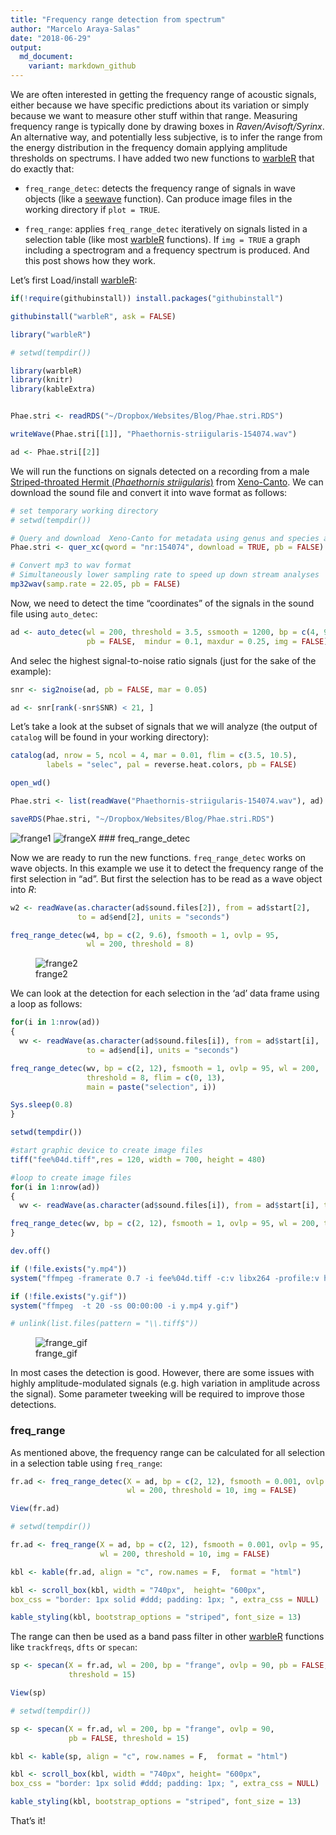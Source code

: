 ```yaml
---
title: "Frequency range detection from spectrum"
author: "Marcelo Araya-Salas"
date: "2018-06-29"
output: 
  md_document:
    variant: markdown_github
---
```


We are often interested in getting the frequency range of acoustic signals, either because we have specific predictions about its variation or simply because we want to measure other stuff within that range. Measuring frequency range is typically done by drawing boxes in *Raven/Avisoft/Syrinx*. An alternative way, and potentially less subjective, is to infer the range from the energy distribution in the frequency domain applying amplitude thresholds on spectrums. I have added two new functions to [warbleR](https://cran.r-project.org/package=warbleR) that do exactly that:

* `freq_range_detec`: detects the frequency range of signals in wave objects (like a [seewave](https://cran.r-project.org/package=seewave) function). Can produce image files in the working directory if `plot = TRUE`.

* `freq_range`: applies `freq_range_detec` iteratively on signals listed in a selection table (like most [warbleR](https://cran.r-project.org/package=warbleR) functions). If `img = TRUE` a graph including a spectrogram and a frequency spectrum is produced. And this post shows how they work.

 Let's first Load/install [warbleR](https://cran.r-project.org/package=warbleR):
 
```r

if(!require(githubinstall)) install.packages("githubinstall")

githubinstall("warbleR", ask = FALSE)

library("warbleR")

```

```r

# setwd(tempdir())

library(warbleR)
library(knitr)
library(kableExtra)


Phae.stri <- readRDS("~/Dropbox/Websites/Blog/Phae.stri.RDS")

writeWave(Phae.stri[[1]], "Phaethornis-striigularis-154074.wav")

ad <- Phae.stri[[2]]


```

We will run the functions on signals detected on a recording from a male [Striped-throated Hermit (*Phaethornis striigularis*)](https://neotropical.birds.cornell.edu/Species-Account/nb/species/stther2/overview) from [Xeno-Canto](http://xeno-canto.org). We can download the sound file and convert it into wave format as follows:

```r

# set temporary working directory
# setwd(tempdir())

# Query and download  Xeno-Canto for metadata using genus and species as keywords
Phae.stri <- quer_xc(qword = "nr:154074", download = TRUE, pb = FALSE)

# Convert mp3 to wav format
# Simultaneously lower sampling rate to speed up down stream analyses
mp32wav(samp.rate = 22.05, pb = FALSE)

```

Now, we need to detect the time "coordinates" of the signals in the sound file using `auto_detec`:

```r

ad <- auto_detec(wl = 200, threshold = 3.5, ssmooth = 1200, bp = c(4, 9.6), 
                 pb = FALSE,  mindur = 0.1, maxdur = 0.25, img = FALSE)

```

And selec the highest signal-to-noise ratio signals (just for the sake of the example):

```r
snr <- sig2noise(ad, pb = FALSE, mar = 0.05)

ad <- snr[rank(-snr$SNR) < 21, ]

```

Let's take a look at the subset of signals that we will analyze (the output of `catalog` will be found in your working directory):

```r

catalog(ad, nrow = 5, ncol = 4, mar = 0.01, flim = c(3.5, 10.5), 
        labels = "selec", pal = reverse.heat.colors, pb = FALSE)

open_wd()

```

```r

Phae.stri <- list(readWave("Phaethornis-striigularis-154074.wav"), ad)

saveRDS(Phae.stri, "~/Dropbox/Websites/Blog/Phae.stri.RDS")

```

![frange1](frange_catalog.png)
![frangeX](img/frange_catalog.png)
### freq_range_detec

Now we are ready to run the new functions. `freq_range_detec` works on wave objects. In this example we use it to detect the frequency range of the first selection in "ad". But first the selection has to be read as a wave object into *R*: 

```r

w2 <- readWave(as.character(ad$sound.files[2]), from = ad$start[2], 
               to = ad$end[2], units = "seconds")

freq_range_detec(w4, bp = c(2, 9.6), fsmooth = 1, ovlp = 95, 
                 wl = 200, threshold = 8)

```

![frange2](frange_freq_range_detec.png)

We can look at the detection for each selection in the 'ad' data frame using a loop as follows:

```r

for(i in 1:nrow(ad))
{
  wv <- readWave(as.character(ad$sound.files[i]), from = ad$start[i], 
                 to = ad$end[i], units = "seconds")

freq_range_detec(wv, bp = c(2, 12), fsmooth = 1, ovlp = 95, wl = 200, 
                 threshold = 8, flim = c(0, 13), 
                 main = paste("selection", i))

Sys.sleep(0.8)
}
```


```r

setwd(tempdir())

#start graphic device to create image files
tiff("fee%04d.tiff",res = 120, width = 700, height = 480)

#loop to create image files 
for(i in 1:nrow(ad))
{
  wv <- readWave(as.character(ad$sound.files[i]), from = ad$start[i], to = ad$end[i], units = "seconds")

freq_range_detec(wv, bp = c(2, 12), fsmooth = 1, ovlp = 95, wl = 200, threshold = 8, flim = c(0, 13), main = paste("selection", i))
}

dev.off()

if (!file.exists("y.mp4"))
system("ffmpeg -framerate 0.7 -i fee%04d.tiff -c:v libx264 -profile:v high -crf 2 -pix_fmt yuv420p y.mp4")

if (!file.exists("y.gif"))
system("ffmpeg  -t 20 -ss 00:00:00 -i y.mp4 y.gif")

# unlink(list.files(pattern = "\\.tiff$"))

```

![frange_gif](frange_2.gif)

In most cases the detection is good. However, there are some issues with highly amplitude-modulated signals (e.g. high variation in amplitude across the signal). Some parameter tweeking will be required to improve those detections. 


### freq_range

As mentioned above, the frequency range can be calculated for all selection in a selection table using `freq_range`:

```r

fr.ad <- freq_range_detec(X = ad, bp = c(2, 12), fsmooth = 0.001, ovlp = 95, 
                          wl = 200, threshold = 10, img = FALSE)

View(fr.ad)

```

```r
# setwd(tempdir())

fr.ad <- freq_range(X = ad, bp = c(2, 12), fsmooth = 0.001, ovlp = 95, 
                    wl = 200, threshold = 10, img = FALSE)

kbl <- kable(fr.ad, align = "c", row.names = F,  format = "html")

kbl <- scroll_box(kbl, width = "740px",  height= "600px",
box_css = "border: 1px solid #ddd; padding: 1px; ", extra_css = NULL)

kable_styling(kbl, bootstrap_options = "striped", font_size = 13)
```

The range can then be used as a band pass filter in other [warbleR](https://cran.r-project.org/package=warbleR) functions like `trackfreqs`, `dfts` or `specan`:

```r

sp <- specan(X = fr.ad, wl = 200, bp = "frange", ovlp = 90, pb = FALSE, 
             threshold = 15)

View(sp)

```


```r
# setwd(tempdir())

sp <- specan(X = fr.ad, wl = 200, bp = "frange", ovlp = 90, 
             pb = FALSE, threshold = 15)

kbl <- kable(sp, align = "c", row.names = F,  format = "html")

kbl <- scroll_box(kbl, width = "740px", height= "600px",
box_css = "border: 1px solid #ddd; padding: 1px; ", extra_css = NULL) 

kable_styling(kbl, bootstrap_options = "striped", font_size = 13)
```

That's it!
